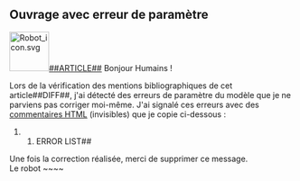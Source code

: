 == Ouvrage avec erreur de paramètre ==

[[Image:Robot icon.svg|70px|right|alt=tête de robot souriante]][[Catégorie:Signalement ZiziBot|##ARTICLE##]]
Bonjour Humains !

Lors de la vérification des mentions bibliographiques de cet article##DIFF##, j'ai détecté des erreurs de paramètre du
modèle {{m|ouvrage}} que je ne parviens pas corriger moi-même.
J'ai signalé ces erreurs avec des [[Commentaire (informatique)|commentaires HTML]] (invisibles) que je copie ci-dessous :

##ERROR LIST##

Une fois la correction réalisée, merci de supprimer ce message. <br>
Le robot ~~~~
